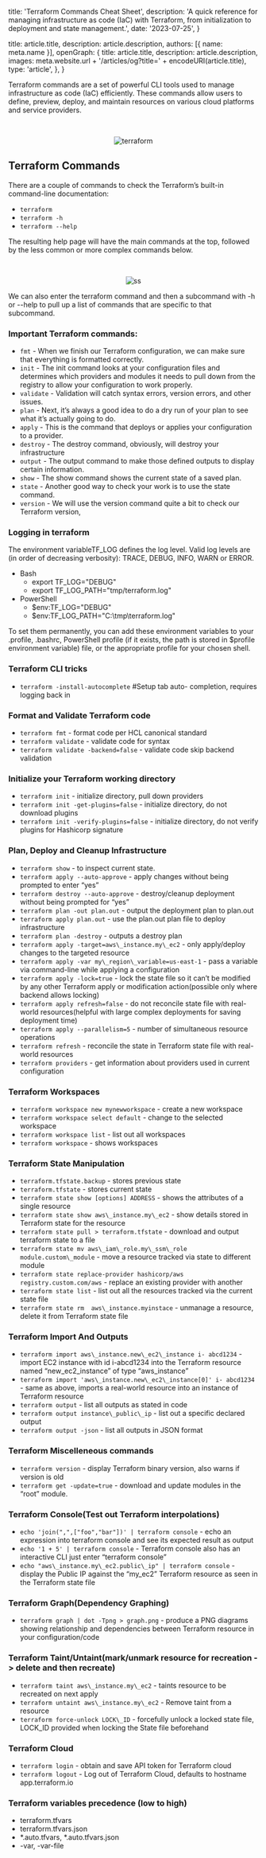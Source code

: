 

  title: 'Terraform Commands Cheat Sheet',
  description: 'A quick reference for managing infrastructure as code (IaC) with Terraform, from initialization to deployment and state management.',
  date: '2023-07-25',
}

  title: article.title,
  description: article.description,
  authors: [{ name: meta.name }],
  openGraph: {
    title: article.title,
    description: article.description,
    images: meta.website.url + '/articles/og?title=' + encodeURI(article.title),
    type: 'article',
  },
}



Terraform commands are a set of powerful CLI tools used to manage infrastructure as code (IaC) efficiently. These commands allow users to define, preview, deploy, and maintain resources on various cloud platforms and service providers.

<br />

<p align="center">
<img 
  src={terraform.src} 
  alt="terraform"
/>
</p>

## Terraform Commands 
There are a couple of commands to check the Terraform’s built-in command-line documentation: 

- ```terraform```
- ```terraform -h```
- ```terraform --help```

The resulting help page will have the main commands at the top, followed by the less common or more complex commands below. 

<br />

<p align="center">
<img 
  src="https://user-images.githubusercontent.com/59575502/201073861-56229fc4-e738-40b5-89ef-5d7d7bf7f0a8.jpeg"
  alt="ss"
/>
</p>


We can also enter the terraform command and then a subcommand with -h or --help to pull up a list of commands that are specific to that subcommand.  

### Important Terraform commands: 

- ```fmt``` - When we finish our Terraform configuration, we can make sure that everything is formatted correctly.
- ```init``` - The init command looks at your configuration files and determines which providers and modules it needs to pull down from the registry to allow your configuration to work properly. 
- ```validate``` - Validation will catch syntax errors, version errors, and other issues.
- ```plan``` - Next, it’s always a good idea to do a dry run of your plan to see what it’s actually going to do.
- ```apply``` - This is the command that deploys or applies your configuration to a provider. 
- ```destroy``` - The destroy command, obviously, will destroy your infrastructure
- ```output``` -  The output command to make those defined outputs to display certain information.
- ```show``` - The show command shows the current state of a saved plan.
- ```state``` - Another good way to check your work is to use the state command. 
- ```version``` - We will use the version command quite a bit to check our Terraform version,

### Logging in terraform
The environment variableTF_LOG defines the log level. Valid log levels are (in order of decreasing verbosity): TRACE, DEBUG, INFO, WARN or ERROR.

- Bash 
    - export TF_LOG="DEBUG"
    - export TF_LOG_PATH="tmp/terraform.log"
- PowerShell
    - $env:TF_LOG="DEBUG"
    - $env:TF_LOG_PATH="C:\tmp\terraform.log"

To set them permanently, you can add these environment variables to your .profile, .bashrc, PowerShell profile (if it exists, the path is stored in $profile environment variable) file, or the appropriate profile for your chosen shell.

### Terraform CLI tricks 

- ```terraform -install-autocomplete``` #Setup tab auto- completion, requires logging back in 

### Format and Validate Terraform code

- ```terraform fmt``` - format code per HCL canonical standard 
- ```terraform validate``` - validate code for syntax 
- ```terraform validate -backend=false``` - validate code skip backend validation 

### Initialize your Terraform working directory

- ```terraform init``` - initialize directory, pull down providers 
- ```terraform init -get-plugins=false``` - initialize directory, do not download plugins 
- ```terraform init -verify-plugins=false``` - initialize directory, do not verify plugins for Hashicorp signature 

### Plan, Deploy and Cleanup Infrastructure

- ```terraform show``` - to inspect current state.
- ```terraform apply --auto-approve``` - apply changes without being prompted to enter “yes” 
- ```terraform destroy --auto-approve``` - destroy/cleanup deployment without being prompted for “yes” 
- ```terraform plan -out plan.out``` - output the deployment plan to plan.out 
- ```terraform apply plan.out``` - use the plan.out plan file to deploy infrastructure 
- ```terraform plan -destroy``` - outputs a destroy plan 
- ```terraform apply -target=aws\_instance.my\_ec2``` - only apply/deploy changes to the targeted resource 
- ```terraform apply -var my\_region\_variable=us-east-1``` - pass a variable via command-line while applying a configuration 
- ```terraform apply -lock=true``` - lock the state file so it can’t be modified by any other Terraform apply or modification action(possible only where backend allows locking) 
- ```terraform apply refresh=false``` - do not reconcile state file with real-world resources(helpful with large complex deployments for saving deployment time) 
- ```terraform apply --parallelism=5``` - number of simultaneous resource operations 
- ```terraform refresh``` - reconcile the state in Terraform state file with real-world resources 
- ```terraform providers``` - get information about providers used in current configuration 

### Terraform Workspaces

- ```terraform workspace new mynewworkspace``` - create a new workspace 
- ```terraform workspace select default``` - change to the selected workspace 
- ```terraform workspace list``` - list out all workspaces
- ```terraform workspace``` - shows workspaces

### Terraform State Manipulation

- ```terraform.tfstate.backup``` - stores previous state
- ```terraform.tfstate``` - stores current state
- ```terraform state show [options] ADDRESS``` - shows the attributes of a single resource
- ```terraform state show aws\_instance.my\_ec2``` - show details stored in Terraform state for the resource 
- ```terraform state pull > terraform.tfstate``` - download and output terraform state to a file 
- ```terraform state mv aws\_iam\_role.my\_ssm\_role module.custom\_module``` - move a resource tracked via state to different module 
- ```terraform state replace-provider hashicorp/aws registry.custom.com/aws``` - replace an existing provider with another 
- ```terraform state list``` - list out all the resources tracked via the current state file 
- ```terraform state rm  aws\_instance.myinstace``` - unmanage a resource, delete it from Terraform state file 

### Terraform Import And Outputs

- ```terraform import aws\_instance.new\_ec2\_instance i- abcd1234``` - import EC2 instance with id i-abcd1234 into the Terraform resource named “new\_ec2\_instance” of type “aws\_instance” 
- ```terraform import 'aws\_instance.new\_ec2\_instance[0]' i- abcd1234``` - same as above, imports a real-world resource into an instance of Terraform resource 
- ```terraform output``` - list all outputs as stated in code 
- ```terraform output instance\_public\_ip``` - list out a specific declared output 
- ```terraform output -json``` - list all outputs in JSON format 

### Terraform Miscelleneous commands

- ```terraform version``` - display Terraform binary version, also warns if version is old 
- ```terraform get -update=true``` - download and update modules in the “root” module. 

### Terraform Console(Test out Terraform interpolations)

- ```echo 'join(",",["foo","bar"])' | terraform console``` - echo an expression into terraform console and see its expected result as output 
- ```echo '1 + 5' | terraform console``` - Terraform console also has an interactive CLI just enter “terraform console” 
- ```echo "aws\_instance.my\_ec2.public\_ip" | terraform console``` - display the Public IP against the “my\_ec2” Terraform resource as seen in the Terraform state file 

### Terraform Graph(Dependency Graphing)

- ```terraform graph | dot -Tpng > graph.png``` - produce a PNG diagrams showing relationship and dependencies between Terraform resource in your configuration/code 

### Terraform Taint/Untaint(mark/unmark resource for recreation - > delete and then recreate)

- ```terraform taint aws\_instance.my\_ec2``` - taints resource to be recreated on next apply 
- ```terraform untaint aws\_instance.my\_ec2``` - Remove taint from a resource 
- ```terraform force-unlock LOCK\_ID``` - forcefully unlock a locked state file, LOCK\_ID provided when locking the State file beforehand 

### Terraform Cloud 

- ```terraform login``` - obtain and save API token for Terraform cloud 
- ```terraform logout``` - Log out of Terraform Cloud, defaults to hostname app.terraform.io 

### Terraform variables precedence (low to high)

- terraform.tfvars
- terraform.tfvars.json
- *.auto.tfvars, *.auto.tfvars.json
- -var, -var-file